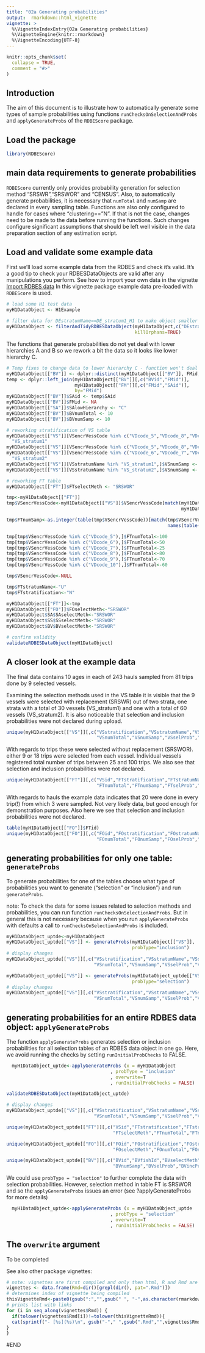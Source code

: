 ```yaml
---
title: "02a Generating probabilities"
output:  rmarkdown::html_vignette
vignette: >
  %\VignetteIndexEntry{02a Generating probabilities}
  %\VignetteEngine{knitr::rmarkdown}
  %\VignetteEncoding{UTF-8}
---
```


```r
knitr::opts_chunk$set(
  collapse = TRUE,
  comment = "#>"
)
```

## Introduction 

The aim of this document is to illustrate how to automatically generate some types of sample probabilities using functions `runChecksOnSelectionAndProbs` and `applyGenerateProbs` of the `RDBEScore` package.

## Load the package

```r
library(RDBEScore)
```

## main data requirements to generate probabilities

`RDBEScore` currently only provides probability generation for selection method "SRSWR","SRSWOR" and "CENSUS". Also, to automatically generate probabilities, it is necessary that `numTotal` and `numSamp` are declared in every sampling table. Functions are also only configured to handle for cases where "clustering=="N". If that is not the case, changes need to be made to the data before running the functions. Such changes configure significant assumptions that should be left well visible in the data preparation section of any estimation script.

## Load and validate some example data

First we'll load some example data from the RDBES and check it's valid.  It's a good tip to check your RDBESDataObjects are valid after any manipulations you perform. See how to import your own data in the vignette [Import RDBES data](raw-data-import.html) In this vignette package example data pre-loaded with `RDBEScore` is used.

```r

# load some H1 test data
myH1DataObject <- H1Example
     
# filter data for DEstratumName==DE_stratum1_H1 to make object smaller and easier to handle
myH1DataObject <- filterAndTidyRDBESDataObject(myH1DataObject,c("DEstratumName"), c("DE_stratum1_H1"),
                                               killOrphans=TRUE)
```

The functions that generate probabilities do not yet deal with lower hierarchies A and B so we rework a bit the data so it looks like lower hierarchy C. 

```r
# Temp fixes to change data to lower hierarchy C - function won't deal with A, or B yet
myH1DataObject[["BV"]] <- dplyr::distinct(myH1DataObject[["BV"]], FMid, .keep_all = TRUE)
temp <- dplyr::left_join(myH1DataObject[["BV"]][,c("BVid","FMid")], 
                         myH1DataObject[["FM"]][,c("FMid","SAid")], 
                         by="FMid")
myH1DataObject[["BV"]]$SAid <- temp$SAid
myH1DataObject[["BV"]]$FMid <- NA
myH1DataObject[["SA"]]$SAlowHierarchy <- "C"
myH1DataObject[["BV"]]$BVnumTotal <- 10
myH1DataObject[["BV"]]$BVnumSamp <- 10

# reworking stratification of VS table
myH1DataObject[["VS"]][VSencrVessCode %in% c("VDcode_5","VDcode_8","VDcode_9")]$VSstratumName <- 
  "VS_stratum1"
myH1DataObject[["VS"]][VSencrVessCode %in% c("VDcode_5","VDcode_8","VDcode_9")]$VSnumTotal <- 30
myH1DataObject[["VS"]][VSencrVessCode %in% c("VDcode_6","VDcode_7","VDcode_10")]$VSstratumName <- 
  "VS_stratum2"
myH1DataObject[["VS"]][VSstratumName %in% "VS_stratum1",]$VSnumSamp <- 5
myH1DataObject[["VS"]][VSstratumName %in% "VS_stratum2",]$VSnumSamp <- 4

# reworking FT table
myH1DataObject[["FT"]]$FTselectMeth <- "SRSWOR"

tmp<-myH1DataObject[["FT"]]
tmp$VSencrVessCode<-myH1DataObject[["VS"]]$VSencrVessCode[match(myH1DataObject[["FT"]]$VSid,
                                                                myH1DataObject[["VS"]]$VSid)]

tmp$FTnumSamp<-as.integer(table(tmp$VSencrVessCode))[match(tmp$VSencrVessCode, 
                                                           names(table(tmp$VSencrVessCode)))]

tmp[tmp$VSencrVessCode %in% c("VDcode_5"),]$FTnumTotal<-100
tmp[tmp$VSencrVessCode %in% c("VDcode_6"),]$FTnumTotal<-50
tmp[tmp$VSencrVessCode %in% c("VDcode_7"),]$FTnumTotal<-25
tmp[tmp$VSencrVessCode %in% c("VDcode_8"),]$FTnumTotal<-80
tmp[tmp$VSencrVessCode %in% c("VDcode_9"),]$FTnumTotal<-70
tmp[tmp$VSencrVessCode %in% c("VDcode_10"),]$FTnumTotal<-60

tmp$VSencrVessCode<-NULL

tmp$FTstratumName<-"U"
tmp$FTstratification<-"N"

myH1DataObject[["FT"]]<-tmp
myH1DataObject[["FO"]]$FOselectMeth<-"SRSWOR"
myH1DataObject$SA$SAselectMeth<-"SRSWOR"
myH1DataObject$SS$SSselectMeth<-"SRSWOR"
myH1DataObject$BV$BVselectMeth<-"SRSWOR"

# confirm validity
validateRDBESDataObject(myH1DataObject)
```

## A closer look at the example data

The final data contains 10 ages in each of 243 hauls sampled from 81 trips done by 9 selected vessels. 

Examining the selection methods used in the VS table it is visible that the 9 vessels were selected with replacement (SRSWR) out of two strata, one strata with a total of 30 vessels (VS_stratum1) and one with a total of 60 vessels (VS_stratum2). It is also noticeable that selection and inclusion probabilities were not declared during upload.

```r
unique(myH1DataObject[["VS"]][,c("VSstratification","VSstratumName","VSselectMeth",
                                 "VSnumTotal","VSnumSamp","VSselProb","VSincProb")])
```

With regards to trips these were selected without replacement (SRSWOR). either 9 or 18 trips were selected from each vessel. Individual vessels registered total number of trips between 25 and 100 trips. We also see that selection and inclusion probabilities were not declared.

```r
unique(myH1DataObject[["FT"]][,c("VSid","FTstratification","FTstratumName","FTselectMeth",
                                 "FTnumTotal","FTnumSamp","FTselProb","FTincProb")])
```

With regards to hauls the example data indicates that 20 were done in every trip(!) from which 3 were sampled. Not very likely data, but good enough for demonstration purposes. Also here we see that selection and inclusion probabilities were not declared.

```r
table(myH1DataObject[["FO"]]$FTid)
unique(myH1DataObject[["FO"]][,c("FOid","FOstratification","FOstratumName","FOselectMeth",
                                 "FOnumTotal","FOnumSamp","FOselProb","FOincProb")])

```



## generating probabilities for only one table: `generateProbs`

To generate probabilities for one of the tables choose what type of probabilities you want to generate ("selection" or "inclusion") and run `generateProbs`.

note: To check the data for some issues related to selection methods and probabilities, you can run function `runChecksOnSelectionAndProbs`. But in general this is not necessary because when you run `applyGenerateProbs` with defaults a call to `runChecksOnSelectionAndProbs` is included.

```r
myH1DataObject_uptde<-myH1DataObject
myH1DataObject_uptde[["VS"]] <- generateProbs(myH1DataObject[["VS"]], 
                                              probType="inclusion")
# display changes
myH1DataObject_uptde[["VS"]][,c("VSstratification","VSstratumName","VSselectMeth",
                                "VSnumTotal","VSnumSamp","VSselProb","VSincProb")]

myH1DataObject_uptde[["VS"]] <- generateProbs(myH1DataObject_uptde[["VS"]], 
                                              probType="selection")
# display changes
myH1DataObject_uptde[["VS"]][,c("VSstratification","VSstratumName","VSselectMeth",
                                "VSnumTotal","VSnumSamp","VSselProb","VSincProb")]
```

## generating probabilities for an entire RDBES data object: `applyGenerateProbs`

The function `applyGenerateProbs` generates selection or inclusion probabilities for all selection tables of an RDBES data object in one go. Here, we avoid running the checks by setting `runInitialProbChecks` to FALSE.

```r
  myH1DataObject_uptde<-applyGenerateProbs (x = myH1DataObject
                                      , probType = "inclusion"
                                      , overwrite=T
                                      , runInitialProbChecks = FALSE)

validateRDBESDataObject(myH1DataObject_uptde)

# display changes
myH1DataObject_uptde[["VS"]][,c("VSstratification","VSstratumName","VSselectMeth",
                                "VSnumTotal","VSnumSamp","VSselProb","VSincProb")]

unique(myH1DataObject_uptde[["FT"]][,c("VSid","FTstratification","FTstratumName",
                                       "FTselectMeth","FTnumTotal","FTnumSamp","FTselProb","FTincProb")])

unique(myH1DataObject_uptde[["FO"]][,c("FOid","FOstratification","FOstratumName",
                                       "FOselectMeth","FOnumTotal","FOnumSamp","FOselProb","FOincProb")])

unique(myH1DataObject_uptde[["BV"]][,c("BVid","BVfishId","BVselectMeth","BVnumTotal",
                                       "BVnumSamp","BVselProb","BVincProb")])


```

We could use `probType = "selection"` to further complete the data with selection probabilities. However, selection method in table FT is SRSWOR and so the `applyGenerateProbs` issues an error (see ?applyGenerateProbs for more details)

```r
  myH1DataObject_uptde<-applyGenerateProbs (x = myH1DataObject_uptde
                                      , probType = "selection"
                                      , overwrite=T
                                      , runInitialProbChecks = FALSE)
```

## The `overwrite` argument

To be completed


See also other package vignettes:

```r
# note: vignettes are first compiled and only then html, R and Rmd are moved to folder doc
vignettes <- data.frame(Rmd=dir()[grepl(dir(), pat=".Rmd")])
# determines index of vignette being compiled
thisVignetteRmd<-paste0(gsub(":","",gsub(" ", "-",as.character(rmarkdown::metadata$title))),".Rmd")
# prints list with links
for (i in seq_along(vignettes$Rmd)) {
  if(tolower(vignettes$Rmd[i])!=tolower(thisVignetteRmd)){
  cat(sprintf("- [%s](%s)\n", gsub("-"," ",gsub(".Rmd","",vignettes$Rmd[i])), gsub(".Rmd",".html",vignettes$Rmd[i])))
}
}
```

#END


